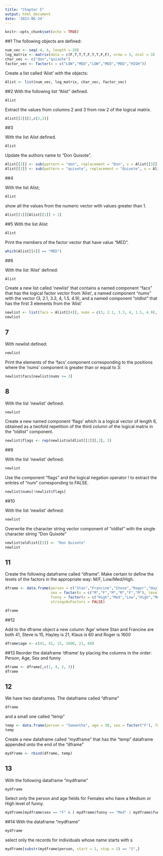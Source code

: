 ```yaml
---
title: "Chapter 5"
output: html_document
date: '2023-06-24'
---
```


```r
knitr::opts_chunk$set(echo = TRUE)
```

##1
The following objects are defined:
```r
num_vec <- seq(-4, 4, length = 20)
log_matrix <- matrix(data = c(F,T,T,T,F,T,T,F,F), nrow = 3, ncol = 3)
char_vec <- c("don","quixote")
factor_vec <- factor(x = c("LOW","MED","LOW","MED","MED","HIGH"))
```
Create a list called 'Alist' with the objects:
```r
Alist <- list(num_vec, log_matrix, char_vec, factor_vec)
```

##2
With the following list "Alist" defined. 
```r
Alist
```
Extract the values from columns 2 and 3 from row 2 of the logical matrix.
```r
Alist[[2]][2,c(2,3)]
```

##3

With the list Alist defined. 

```r
Alist
```


Update the authors name to "Don Quixote".

```r
Alist[[3]] <- sub(pattern = "don", replacement = "Don", x = Alist[[3]])
Alist[[3]] <- sub(pattern = "quixote", replacement = "Quixote", x = Alist[[3]])
```

##4

With the list Alist; 

```r
Alist
```

show all the values from the numeric vector with values greater than 1.
```r
Alist[[1]][Alist[[1]] > 1]
```

##5
With the list Alist

```r
Alist
```

Print the members of the factor vector that have value "MED".
```r
which(Alist[[4]] == "MED")
```
##6

With the list 'Alist' defined:

```r
Alist
```

Create a new list called 'newlist' that contains a named component "facs" that has the logical factor vector from 'Alist', a named component "nums" with the vector (3, 2.1, 3.3, 4, 1.5, 4.9), and a named component "oldlist" that has the first 3 elements from the 'Alist'

```r
newlist <- list(facs = Alist[[4]], nums = c(3, 2.1, 3.3, 4, 1.5, 4.9), oldlist = Alist[1:3])
newlist
```
## 7

With newlist defined:

```r
newlist
```

Print the elements of the 'facs' component corresponding to the positions where the 'nums' component is greater than or equal to 3:
```r
newlist$facs[newlist$nums >= 3]
```

## 8

With the list 'newlist' defined:

```r
newlist
```
Create a new named component 'flags' which is a logical vector of length 6, obtained as a twofold repetition of the third column of the logical matrix in the "oldlist" component.
```r
newlist$flags <- rep(newlist$oldlist[[2]][,3], 2)
```

##9

With the list 'newlist' defined:

```r
newlist
```
Use the component "flags" and the logical negation operator ! to extract the entries of "num" corresponding to FALSE.
```r
newlist$nums[!newlist$flags]
```

##10

With the list 'newlist' defined:

```r
newlist
```
Overwrite the character string vector component of "oldlist" with the single character string "Don Quixote"
```r
newlist$oldlist[[3]] <- "Don Quixote"
newlist
```

## 11
Create the following dataframe called "dframe". Make certain to define the levels of the factors in the appropriate way: M/F, Low/Med/High.

```r
dframe <- data.frame(person = c("Stan","Francine","Steve","Roger","Hayley","Klaus"), 
                     sex = factor(x = c("M","F","M","M","F","M"), levels = c("M","F")), 
                     funny = factor(x = c("High","Med","Low","High","Med","Med"), levels = c("Low","Med","High")),
                     stringsAsFactors = FALSE)
```

```r
dframe
```

##12

Add to the dframe object a new column 'Age' where Stan and Francine are both 41, Steve is 15, Hayley is 21, Klaus is 60 and Roger is 1600

```r
dframe$age <- c(41, 41, 15, 1600, 21, 60)
```

##13
Reorder the dataframe 'dframe' by placing the columns in the order: Person, Age, Sex and funny

```r
dframe <- dframe[,c(1, 4, 2, 3)]
dframe
```


## 12
We have two dataframes. The dataframe called "dframe"

```r
dframe
```
and a small one called "temp"
```r
temp <- data.frame(person = "Samantha", age = 30, sex = factor("F"), funny = factor("High"), stringsAsFactors = FALSE)
temp
```

Create a new dataframe called "mydframe" that has the "temp" dataframe appended onto the end of the "dframe"

```r
mydframe <- rbind(dframe, temp)
```

## 13

With the following dataframe "mydframe"

```r
mydframe
```


Select only the person and age fields for Females who have a Medium or High level of funny.
```r
mydframe[mydframe$sex == "F" & ( mydframe$funny == "Med" | mydframe$funny == "High"),c("person","age")]
```
##14 
With the dataframe "mydframe" 

```r
mydframe
```


select only the records for individuals whose name starts with s
```r
mydframe[substr(mydframe$person, start = 1, stop = 1) == "S",]
```

